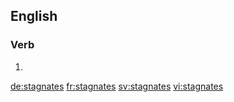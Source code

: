 
==English==

===Verb===
{{head|en}}

# {{en-third-person singular of|stagnate}}

[[de:stagnates]]
[[fr:stagnates]]
[[sv:stagnates]]
[[vi:stagnates]]